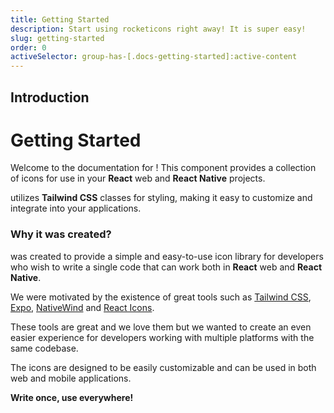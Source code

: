 ```yaml
---
title: Getting Started
description: Start using rocketicons right away! It is super easy!
slug: getting-started
order: 0
activeSelector: group-has-[.docs-getting-started]:active-content
---
```



## Introduction

# Getting Started

Welcome to the documentation for <RocketIconsTextDefault />!
This component provides a collection of icons for use in your <SiReact className="-mt-1 icon-sky-800" /> **React** web and **React Native** projects.

<RocketIconsTextDefault /> utilizes <SiTailwindcss className="-mt-1" /> **Tailwind CSS** classes
for styling, making it easy to customize and integrate into your applications.

### Why it was created?

<RocketIconsTextDefault /> was created to provide a simple and easy-to-use icon library for
developers who wish to write a single code that can work both in **React** web and **React
Native**. 

We were motivated by the existence of great
tools such as <SiTailwindcss className="-mt-1" /> [Tailwind CSS](https://tailwindcss.com/),
<SiExpo className="-mt-1" /> [Expo](https://expo.dev/),
<SiReact className="-mt-1 icon-sky-500" /> [NativeWind](https://nativewind.dev) and
<SiReact className="-mt-1 icon-red-800" /> [React Icons](https://react-icons.github.io/react-icons/). 

These tools are great and we love them but we wanted to create an even easier experience for developers
working with multiple platforms with the same codebase.

The icons are designed to be easily customizable and can be used in both web
and mobile applications.

**Write once, use everywhere!**

<Installation />

<Configuration />

<Customization />

<Contributing />

